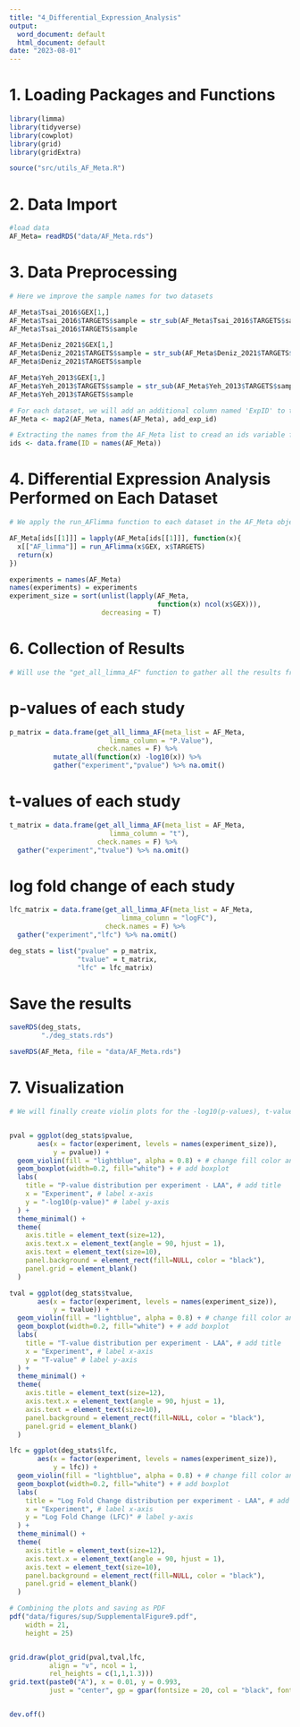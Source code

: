 ```yaml
---
title: "4_Differential_Expression_Analysis"
output:
  word_document: default
  html_document: default
date: "2023-08-01"
---
```


# 1. Loading Packages and Functions
```r
library(limma)
library(tidyverse)
library(cowplot)
library(grid)
library(gridExtra)

source("src/utils_AF_Meta.R")
```

# 2. Data Import
```r
#load data
AF_Meta= readRDS("data/AF_Meta.rds")
```

# 3. Data Preprocessing

```r
# Here we improve the sample names for two datasets

AF_Meta$Tsai_2016$GEX[1,]
AF_Meta$Tsai_2016$TARGETS$sample = str_sub(AF_Meta$Tsai_2016$TARGETS$sample, start = 1, end = 10)
AF_Meta$Tsai_2016$TARGETS$sample

AF_Meta$Deniz_2021$GEX[1,]
AF_Meta$Deniz_2021$TARGETS$sample = str_sub(AF_Meta$Deniz_2021$TARGETS$sample, start = 1, end = 10)
AF_Meta$Deniz_2021$TARGETS$sample

AF_Meta$Yeh_2013$GEX[1,]
AF_Meta$Yeh_2013$TARGETS$sample = str_sub(AF_Meta$Yeh_2013$TARGETS$sample, start = 1, end = 10)
AF_Meta$Yeh_2013$TARGETS$sample
```


```r
# For each dataset, we will add an additional column named 'ExpID' to the TARGETS data frame which contains the identifier for that dataset.
AF_Meta <- map2(AF_Meta, names(AF_Meta), add_exp_id)
```

```r
# Extracting the names from the AF_Meta list to cread an ids variable for further analysis
ids <- data.frame(ID = names(AF_Meta))
```

# 4. Differential Expression Analysis Performed on Each Dataset
```r
# We apply the run_AFlimma function to each dataset in the AF_Meta object. This function, available in the "utils_AF_Meta.R" file, uses the linear modeling capabilities of the limma package to perform differential gene expression analysis. The results are stored back into this same object.

AF_Meta[ids[[1]]] = lapply(AF_Meta[ids[[1]]], function(x){
  x[["AF_limma"]] = run_AFlimma(x$GEX, x$TARGETS)
  return(x)
})

experiments = names(AF_Meta)
names(experiments) = experiments
experiment_size = sort(unlist(lapply(AF_Meta, 
                                     function(x) ncol(x$GEX))),
                       decreasing = T)
```

# 6. Collection of Results
```r
# Will use the "get_all_limma_AF" function to gather all the results from different studies together into a few data frames (p-values, t-values, and lfc).
```


# p-values of each study
```r
p_matrix = data.frame(get_all_limma_AF(meta_list = AF_Meta,
                         limma_column = "P.Value"),
                      check.names = F) %>%
           mutate_all(function(x) -log10(x)) %>% 
           gather("experiment","pvalue") %>% na.omit()
```

# t-values of each study
```r
t_matrix = data.frame(get_all_limma_AF(meta_list = AF_Meta,
                         limma_column = "t"),
                      check.names = F) %>% 
  gather("experiment","tvalue") %>% na.omit()
```

# log fold change of each study
```r
lfc_matrix = data.frame(get_all_limma_AF(meta_list = AF_Meta,
                            limma_column = "logFC"),
                        check.names = F) %>% 
  gather("experiment","lfc") %>% na.omit()

deg_stats = list("pvalue" = p_matrix,
                 "tvalue" = t_matrix,
                 "lfc" = lfc_matrix)
```

# Save the results
```r
saveRDS(deg_stats,
        "./deg_stats.rds")

saveRDS(AF_Meta, file = "data/AF_Meta.rds")
```

# 7. Visualization

```r
# We will finally create violin plots for the -log10(p-values), t-values, and log-fold changes (LFC) from each study. 


pval = ggplot(deg_stats$pvalue,
       aes(x = factor(experiment, levels = names(experiment_size)), 
           y = pvalue)) + 
  geom_violin(fill = "lightblue", alpha = 0.8) + # change fill color and transparency
  geom_boxplot(width=0.2, fill="white") + # add boxplot
  labs(
    title = "P-value distribution per experiment - LAA", # add title
    x = "Experiment", # label x-axis
    y = "-log10(p-value)" # label y-axis
  ) +
  theme_minimal() +
  theme(
    axis.title = element_text(size=12),
    axis.text.x = element_text(angle = 90, hjust = 1),
    axis.text = element_text(size=10),
    panel.background = element_rect(fill=NULL, color = "black"),
    panel.grid = element_blank()
  )

```

```r
tval = ggplot(deg_stats$tvalue,
       aes(x = factor(experiment, levels = names(experiment_size)), 
           y = tvalue)) +
  geom_violin(fill = "lightblue", alpha = 0.8) + # change fill color and transparency
  geom_boxplot(width=0.2, fill="white") + # add boxplot
  labs(
    title = "T-value distribution per experiment - LAA", # add title
    x = "Experiment", # label x-axis
    y = "T-value" # label y-axis
  ) +
  theme_minimal() +
  theme(
    axis.title = element_text(size=12),
    axis.text.x = element_text(angle = 90, hjust = 1),
    axis.text = element_text(size=10),
    panel.background = element_rect(fill=NULL, color = "black"),
    panel.grid = element_blank()
  )
```

```r
lfc = ggplot(deg_stats$lfc,
       aes(x = factor(experiment, levels = names(experiment_size)), 
           y = lfc)) +
  geom_violin(fill = "lightblue", alpha = 0.8) + # change fill color and transparency
  geom_boxplot(width=0.2, fill="white") + # add boxplot
  labs(
    title = "Log Fold Change distribution per experiment - LAA", # add title
    x = "Experiment", # label x-axis
    y = "Log Fold Change (LFC)" # label y-axis
  ) +
  theme_minimal() +
  theme(
    axis.title = element_text(size=12),
    axis.text.x = element_text(angle = 90, hjust = 1),
    axis.text = element_text(size=10),
    panel.background = element_rect(fill=NULL, color = "black"),
    panel.grid = element_blank()
  )
```

```r
# Combining the plots and saving as PDF
pdf("data/figures/sup/SupplementalFigure9.pdf",
    width = 21,
    height = 25)


grid.draw(plot_grid(pval,tval,lfc,
          align = "v", ncol = 1,
          rel_heights = c(1,1,1.3)))
grid.text(paste0("A"), x = 0.01, y = 0.993, 
          just = "center", gp = gpar(fontsize = 20, col = "black", fontface="bold"))


dev.off()
```

